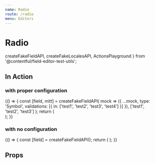 ```yaml
---
name: Radio
route: /radio
menu: Editors
---
```


# Radio

  createFakeFieldAPI,
  createFakeLocalesAPI,
  ActionsPlayground
} from '@contentful/field-editor-test-utils';

## In Action

### with proper configuration

<Playground>
  {() => {
    const [field, mitt] = createFakeFieldAPI(
      mock => ({
        ...mock,
        type: 'Symbol',
        validations: [{ in: ['test1', 'test2', 'test3', 'test4'] }]
      }),
      ['test1', 'test2', 'test3']
    );
    return (
      <div>
        <RadioEditor field={field} locales={createFakeLocalesAPI()} isInitiallyDisabled={false} />
        <ActionsPlayground mitt={mitt} />
      </div>
    );
  }}
</Playground>

### with no configuration

<Playground>
  {() => {
    const [field] = createFakeFieldAPI();
    return (
      <RadioEditor field={field} locales={createFakeLocalesAPI()} isInitiallyDisabled={false} />
    );
  }}
</Playground>

## Props

<Props of={RadioEditor} />
